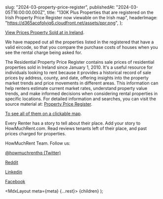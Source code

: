 
  slug: "2024-03-property-price-register",
  publishedAt: "2024-03-05T16:00:00.000Z",
  title: "130K Plus Properties that are registered on the Irish Property Price Register now viewable on the Irish map",
  headerImage:
    "https://d365acqfolvjq6.cloudfront.net/assets/ppr.png",
};

[View Prices Property Sold at in Ireland](https://howmuchrent.com/r/property_price_register). 

We have mapped out all the properties listed in the registered that have a valid eircode, so that you compare the purchase costs of houses when you see the rental charge being asked for.

The Residential Property Price Register contains sale prices of residential properties sold in Ireland since January 1, 2010. It's a useful resource for individuals looking to rent because it provides a historical record of sale prices by address, county, and date, offering insights into the property market trends and price movements in different areas. This information can help renters estimate current market rates, understand property value trends, and make informed decisions when considering rental properties in specific locations. For detailed information and searches, you can visit the source material at: [Property Price Register](https://www.propertypriceregister.ie/website/npsra/pprweb.nsf/PPR?OpenForm).


[To see all of them on a clickable map](https://www.howmuchrent.com/r/property_price_register).

Every Renter has a story to tell about their place. Add your story to HowMuchRent.com. Read reviews tenants left of their place, and past prices charged for properties.



HowMuchRent Team. Follow us:

[@howmuchrenthq (Twitter)](https://twitter.com/howmuchrenthq)

[Reddit](https://www.reddit.com/r/howmuchrentIreland/)

[Linkedin](https://www.linkedin.com/company/howmuchrent)

[Facebook](https://www.facebook.com/people/Howmuchrent/61551804814487/)

  <MdxLayout meta={meta} {...rest}>
    {children}
  </MdxLayout>
);
